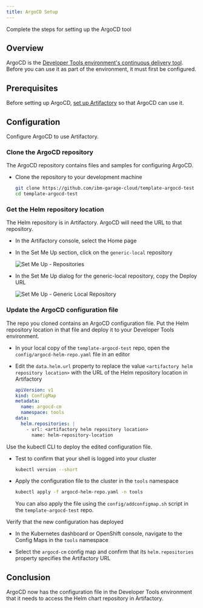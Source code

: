 ```yaml
---
title: ArgoCD Setup
---
```


<PageDescription>

Complete the steps for setting up the ArgoCD tool

</PageDescription>

## Overview

ArgoCD is the [Developer Tools environment's continuous delivery tool](/guides/continuous-delivery).
Before you can use it as part of the environment, it must first be configured.

## Prerequisites

Before setting up ArgoCD, [set up Artifactory](/getting-started/artifactory-setup) so that ArgoCD can use it.

##  Configuration

Configure ArgoCD to use Artifactory.

### Clone the ArgoCD repository

The ArgoCD repository contains files and samples for configuring ArgoCD.

- Clone the repository to your development machine

  ```bash
  git clone https://github.com/ibm-garage-cloud/template-argocd-test
  cd template-argocd-test
  ```

### Get the Helm repository location

The Helm repository is in Artifactory. ArgoCD will need the URL to that repository.

- In the Artifactory console, select the Home page

- In the Set Me Up section, click on the `generic-local` repository

  ![Set Me Up - Repositories](setupartifactory.png "Set Me Up: Repositories")

- In the Set Me Up dialog for the generic-local repository, copy the Deploy URL

  ![Set Me Up - Generic Local Repository](artifactoryurlsetup.png "Set Me Up: generic-local Repository")

### Update the ArgoCD configuration file

The repo you cloned contains an ArgoCD configuration file. Put the Helm repository location in that file
and deploy it to your Developer Tools environment.

- In your local copy of the `template-argocd-test` repo, open the `config/argocd-helm-repo.yaml` file in an editor

- Edit the `data.helm.url` property to replace the value `<artifactory helm repository location>` 
with the URL of the Helm repository location in Artifactory

  ```yaml
  apiVersion: v1
  kind: ConfigMap
  metadata:
    name: argocd-cm
    namespace: tools
  data:
    helm.repositories: |
      - url: <artifactory helm repository location>
        name: helm-repository-location
  ```

Use the kubectl CLI to deploy the edited configuration file.

- Test to confirm that your shell is logged into your cluster

  ```bash 
  kubectl version --short
  ```

- Apply the configuration file to the cluster in the `tools` namespace

  ```bash 
  kubectl apply -f argocd-helm-repo.yaml -n tools
  ```

  You can also apply the file using the `config/addconfigmap.sh` script in the `template-argocd-test` repo.

Verify that the new configuration has deployed

- In the Kubernetes dashboard or OpenShift console, navigate to the Config Maps in the `tools` namespace

- Select the `argocd-cm` config map and confirm that its `helm.repositories` property specifies the
Artifactory URL

## Conclusion

ArgoCD now has the configuration file in the Developer Tools environment that it needs to access the Helm chart repository in Artifactory.
